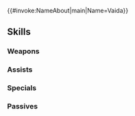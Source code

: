 {{#invoke:NameAbout|main|Name=Vaida}}{{HeroPage Tabs}}
{{Hero Infobox
|Name=Vaida
|Title=Dracofang General
|Origin=Fire Emblem: The Blazing Blade
|Gender=F
|WeaponType=Blue Lance
|MoveType=Flying
|actorEN=Colleen Clinkenbeard
|actorJP=
|artist=∀ir
|additionDate=2024-12-06
|releaseDate=2024-12-07
|cv1=6
|cv2=900300
|TagID=ヴァイダ
|InternalID=1179
|Properties=ghb
|description=Praised as the most powerful Wyvern General of Bern. When she expressed anger toward the corrupt military, she was falsely accused of a crime and expelled from her country. Appears in Fire Emblem: The Blazing Blade.
}}
{{Stats Page
|Lv1HP=18|Lv1ATK=12|Lv1SPD=11|Lv1DEF=8|Lv1RES=6
|GRHP=50|GRATK=80|GRSPD=60|GRDEF=90|GRRES=40
}}
==Skills==
===Weapons===
{{Weapons Table
|weapon1=Iron Lance
|weapon1Default=1
|weapon1Unlock=1
|weapon2=Steel Lance
|weapon2Default=3
|weapon2Unlock=3
|weapon3=Silver Lance
|weapon3Default=4
|weapon3Unlock=3
|weapon4=Spear
|weapon4Default=5
|weapon4Unlock=5
}}
===Assists===
{{Assists Table}}
===Specials===
{{Specials Table
|special1=Dragon Gaze
|special1Default=5
|special1Unlock=3
|special2=Dragon Fang
|special2Unlock=4
}}
===Passives===
{{Passives Table
|passiveB1=Wyvern Flight 1
|passiveB2=Wyvern Flight 2
|passiveB3=Wyvern Flight 3
|passiveB1Unlock=1
|passiveB2Unlock=2
|passiveB3Unlock=4
|passiveC1=Atk/Def Rein 1
|passiveC2=Atk/Def Rein 2
|passiveC3=Atk/Def Rein 3
|passiveC1Unlock=3
|passiveC2Unlock=4
|passiveC3Unlock=5
}}
{{Heroes Navbox}}